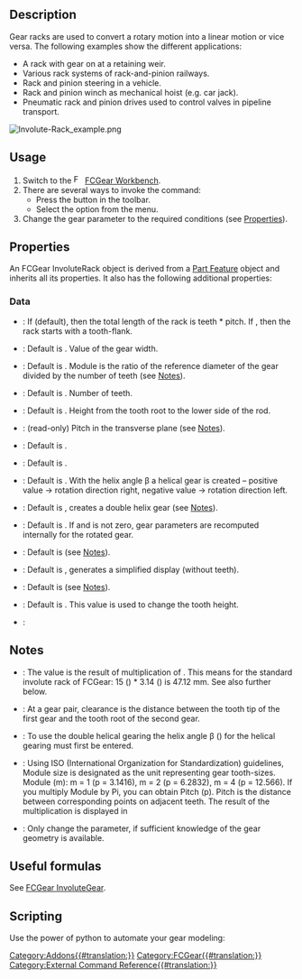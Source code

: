 <languages/>

{{Docnav
|[[FCGear_InternalInvoluteGear|InternalInvoluteGear]]
|[[FCGear_CycloidGear|CycloidGear]]
|[[FCGear_Workbench|FCGear]]
|IconL=FCGear_InternalInvoluteGear.svg
|IconR=FCGear_CycloidGear.svg
|IconC=FCGear_workbench_icon.svg
}}

{{GuiCommand
|Name=FCGear InvoluteRack
|MenuLocation=Gear → Involute Rack
|Workbenches=[[FCGear_Workbench|FCGear]]
|Shortcut=None
|Version=v0.16
|SeeAlso=[[FCGear_InvoluteGear|FCGear InvoluteGear]]
}}

==Description==

Gear racks are used to convert a rotary motion into a linear motion or vice versa. The following examples show the different applications:
* A rack with gear on at a retaining weir.
* Various rack systems of rack-and-pinion railways.
* Rack and pinion steering in a vehicle.
* Rack and pinion winch as mechanical hoist (e.g. car jack).
* Pneumatic rack and pinion drives used to control valves in pipeline transport.

[[Image:Involute-Rack_example.png]]
{{Caption|From left to right: Spur gearing, helical gearing, double helical gearing}}

==Usage==

# Switch to the [[Image:FCGear_workbench_icon.svg|16px]] [[FCGear_Workbench|FCGear Workbench]].
# There are several ways to invoke the command:
#* Press the {{Button|[[File:FCGear_InvoluteRack.svg|16px]] [[FCGear_InvoluteRack|Involute Rack]]}} button in the toolbar.
#* Select the {{MenuCommand|Gear → [[File:FCGear_InvoluteRack.svg|16px]] Involute Rack}} option from the menu.
# Change the gear parameter to the required conditions (see [[#Properties|Properties]]).

==Properties==

An FCGear InvoluteRack object is derived from a [[Part_Feature|Part Feature]] object and inherits all its properties. It also has the following additional properties:

===Data===

{{Properties_Title|base}}

* {{PropertyData|add_endings|Bool}}: If {{True}} (default), then the total length of the rack is teeth * pitch. If {{False}}, then the rack starts with a tooth-flank.
* {{PropertyData|height|Length}}: Default is {{Value|5 mm}}. Value of the gear width.
* {{PropertyData|module|Length}}: Default is {{Value|1 mm}}. Module is the ratio of the reference diameter of the gear divided by the number of teeth (see [[#Notes|Notes]]).
* {{PropertyData|teeth|Integer}}: Default is {{Value|15}}. Number of teeth.
* {{PropertyData|thickness|Length}}: Default is {{Value|5}}. Height from the tooth root to the lower side of the rod.

{{Properties_Title|computed}}

* {{PropertyData|transverse_pitch|Length}}: (read-only) Pitch in the transverse plane (see [[#Notes|Notes]]).

{{Properties_Title|fillets}}

* {{PropertyData|head_fillet|Float}}: Default is {{Value|0 mm}}.
* {{PropertyData|root_fillet|Float}}: Default is {{Value|0 mm}}.

{{Properties_Title|helical}}

* {{PropertyData|beta|Angle}}: Default is {{Value|0 °}}. With the helix angle β a helical gear is created – positive value → rotation direction right, negative value → rotation direction left.
* {{PropertyData|double_helix|Bool}}: Default is {{False}}, {{True}} creates a double helix gear (see [[#Notes|Notes]]).
* {{PropertyData|properties_from_tool|Bool}}: Default is {{False}}. If {{True}} and {{PropertyData|beta}} is not zero, gear parameters are recomputed internally for the rotated gear.

{{Properties_Title|involute}}

* {{PropertyData|pressure_angle|Angle}}: Default is {{Value|20 °}} (see [[#Notes|Notes]]).

{{Properties_Title|precision}}

* {{PropertyData|simplified|Bool}}: Default is {{False}}, {{True}} generates a simplified display (without teeth).

{{Properties_Title|tolerance}}

* {{PropertyData|clearance|Float}}: Default is {{Value|0.25}} (see [[#Notes|Notes]]).
* {{PropertyData|head|Float}}: Default is {{Value|0}}. This value is used to change the tooth height.

{{Properties_Title|version}}

* {{PropertyData|version|String}}:

==Notes==

*  {{Emphasis|transverse_pitch}}: The value is the result of multiplication of {{Emphasis|module * pi}}. This means for the standard involute rack of FCGear: 15 ({{Emphasis|teeth}}) * 3.14 ({{Emphasis|transverse_pitch}}) is 47.12 mm. See also {{Emphasis|module}} further below.
*  {{Emphasis|clearance}}: At a gear pair, clearance is the distance between the tooth tip of the first gear and the tooth root of the second gear.
* {{Emphasis|double_helix}}: To use the double helical gearing the helix angle β ({{Emphasis|beta}}) for the helical gearing must first be entered.
* {{Emphasis|module}}: Using ISO (International Organization for Standardization) guidelines, Module size is designated as the unit representing gear tooth-sizes. Module (m): m = 1 (p = 3.1416), m = 2 (p = 6.2832), m = 4 (p = 12.566). If you multiply Module by Pi, you can obtain Pitch (p). Pitch is the distance between corresponding points on adjacent teeth. The result of the multiplication is displayed in {{Emphasis|transverse_pitch}}
* {{Emphasis|pressure_parameter}}: Only change the parameter, if sufficient knowledge of the gear geometry is available.

==Useful formulas==

See [[FCGear_InvoluteGear#Useful_formulas|FCGear InvoluteGear]].

==Scripting==

Use the power of python to automate your gear modeling:
{{Code|code=
import FreeCAD as App
import freecad.gears.commands
gear = freecad.gears.commands.CreateInvoluteRack.create()
gear.teeth = 20
gear.beta = 20
gear.height = 10
gear.double_helix = True
App.ActiveDocument.recompute()
Gui.SendMsgToActiveView("ViewFit")
}}


{{Docnav
|[[FCGear_InternalInvoluteGear|InternalInvoluteGear]]
|[[FCGear_CycloidGear|CycloidGear]]
|[[FCGear_Workbench|FCGear]]
|IconL=FCGear_InternalInvoluteGear.svg
|IconR=FCGear_CycloidGear.svg
|IconC=FCGear_workbench_icon.svg
}}

[[Category:Addons{{#translation:}}]]
[[Category:FCGear{{#translation:}}]]
[[Category:External Command Reference{{#translation:}}]]